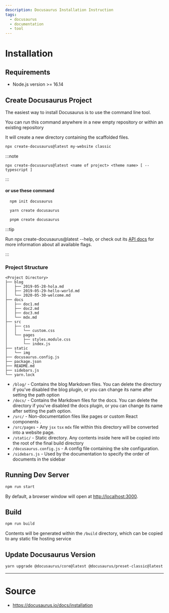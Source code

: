```yaml
---
description: Docusaurus Installation Instruction
tags:
  - docusaurus
  - documentation
  - tool
---
```


# Installation

## Requirements

- Node.js version >= 16.14

## Create Docusaurus Project

The easiest way to install Docusaurus is to use the command line tool.

You can run this command anywhere in a new <Color color='var(--secondary-font-color)'> empty repository </Color>
or within an <Color color='var(--secondary-font-color)'> existing repository </Color>

It will create a new directory containing the scaffolded files.

```bash title=
npx create-docusaurus@latest my-website classic
```

:::note

`npx create-docusaurus@latest <name of project> <theme name> [ --typescript ]`

:::

#### or use these command

<Tabs>
<TabItem value="npm" label="npm">

```bash title=
  npm init docusaurus
```

</TabItem>
<TabItem value="yarn" label="yarn">

```bash title=
  yarn create docusaurus
```

</TabItem>
<TabItem value="pnpm" label="pnpm">

```bash title=
  pnpm create docusaurus
```

</TabItem>
</Tabs>

:::tip

Run npx create-docusaurus@latest --help, or check out its [API docs](https://docusaurus.io/docs/api/misc/create-docusaurus) for more information about all available flags.

:::

### Project Structure

```title= showLineNumbers
<Project Directory>
├── blog
│   ├── 2019-05-28-hola.md
│   ├── 2019-05-29-hello-world.md
│   └── 2020-05-30-welcome.md
├── docs
│   ├── doc1.md
│   ├── doc2.md
│   ├── doc3.md
│   └── mdx.md
├── src
│   ├── css
│   │   └── custom.css
│   └── pages
│       ├── styles.module.css
│       └── index.js
├── static
│   └── img
├── docusaurus.config.js
├── package.json
├── README.md
├── sidebars.js
└── yarn.lock
```

- `/blog/` - Contains the blog Markdown files.
  You can delete the directory if you've disabled the blog plugin,
  or you can change its name after setting the path option
- `/docs/` - Contains the Markdown files for the docs.
  You can delete the directory if you've disabled the docs plugin,
  or you can change its name after setting the path option.
- `/src/` - Non-documentation files like <Color color='var(--secondary-font-color)'> pages </Color> or <Color color='var(--secondary-font-color)'> custom React components </Color>.
- `/src/pages` - Any `jsx` `tsx` `mdx` file within this directory will be converted into a website page.
- `/static/` - Static directory. Any contents inside here will be copied into the root of the final build directory
- `/docusaurus.config.js` - A config file containing the site configuration.
- `/sidebars.js` - Used by the documentation to specify the <Color color='var(--primary-font-color)'> order </Color> <Color color='var(--secondary-font-color)'> of documents in the sidebar </Color>

## Running Dev Server

```bash title=
npm run start
```

By default, a browser window will open at [http://localhost:3000](http://localhost:3000).

## Build

```bash title=
npm run build
```

Contents will be generated within the `/build` directory, which can be copied to any static file hosting service

## Update Docusaurus Version

```bash title=
yarn upgrade @docusaurus/core@latest @docusaurus/preset-classic@latest
```

---

# Source

- https://docusaurus.io/docs/installation
